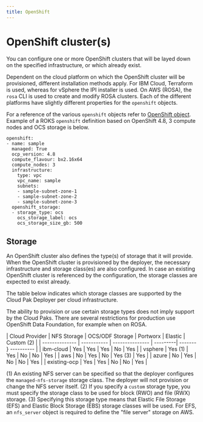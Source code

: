 ```yaml
---
title: OpenShift
---
```


# OpenShift cluster(s)

You can configure one or more OpenShift clusters that will be layed down on the specified infrastructure, or which already exist.

Dependent on the cloud platform on which the OpenShift cluster will be provisioned, different installation methods apply. For IBM Cloud, Terraform is used, whereas for vSphere the IPI installer is used. On AWS (ROSA), the `rosa` CLI is used to create and modify ROSA clusters. Each of the different platforms have slightly different properties for the `openshift` objects.

For a reference of the various `openshift` objects refer to [OpenShift object](/cpd-design/objects/openshift). Example of a ROKS `openshift` definition based on OpenShift 4.8, 3 compute nodes and OCS storage is below.
```
openshift:
- name: sample
  managed: True
  ocp_version: 4.8
  compute_flavour: bx2.16x64
  compute_nodes: 3
  infrastructure:
    type: vpc
    vpc_name: sample
    subnets:
    - sample-subnet-zone-1
    - sample-subnet-zone-2
    - sample-subnet-zone-3
  openshift_storage:
  - storage_type: ocs
    ocs_storage_label: ocs
    ocs_storage_size_gb: 500
```

## Storage
An OpenShift cluster also defines the type(s) of storage that it will provide. When the OpenShift cluster is provisioned by the deployer, the necessary infrastructure and storage class(es) are also configured. In case an existing OpenShift cluster is referenced by the configuration, the storage classes are expected to exist already.

The table below indicates which storage classes are supported by the Cloud Pak Deployer per cloud infrastructure.

<InlineNotification kind="warning">
The ability to provision or use certain storage types does not imply support by the Cloud Paks. There are several restrictions for production use OpenShift Data Foundation, for example when on ROSA.
</InlineNotification>

| Cloud Provider | NFS Storage | OCS/ODF Storage | Portworx | Elastic | Custom (2) |
| -------------- | ----------- | --------------- | ---------| ------- } ---------- |
| ibm-cloud      | Yes         | Yes             | Yes      | No      | Yes        |
| vsphere        | Yes (1)     | Yes             | No       | No      | Yes        |
| aws            | No          | Yes             | No       | Yes (3) | Yes        |
| azure          | No          | Yes             | No       | No      | Yes        |
| existing-ocp   | Yes         | Yes             | No       | No      | Yes        |

(1) An existing NFS server can be specified so that the deployer configures the `managed-nfs-storage` storage class. The deployer will not provision or change the NFS server itself.
(2) If you specify a `custom` storage type, you must specify the storage class to be used for block (RWO) and file (RWX) storage.
(3) Specifying this storage type means that Elastic File Storage (EFS) and Elastic Block Storage (EBS) storage classes will be used. For EFS, an `nfs_server` object is required to define the "file server" storage on AWS.